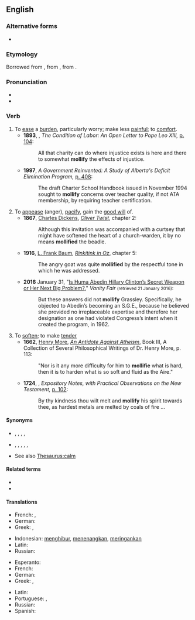 ==English==
{{was wotd|2006|June|19}}

===Alternative forms===
* {{l|en|mollifie}}

===Etymology===
{{PIE root|en|mel}}
Borrowed from {{bor|en|fro|mollifier}}, from {{der|en|LL.|mollificare}}, from {{der|en|la|mollis||soft}}.

===Pronunciation===
* {{IPA|en|/ˈmɒlɪfaɪ/}}
* {{audio|en|en-us-mollify.ogg|Audio (US)}}

===Verb===
{{en-verb|mollif|ies}}

# To [[ease]] a [[burden]], particularly worry; make less [[painful]]; to [[comfort]].
#* '''1893''', {{w|Henry George}}, ''The Condition of Labor: An Open Letter to Pope Leo XIII,'' [https://books.google.com/books?id=3KU_AAAAYAAJ&pg=PA104&dq=mollify p. 104]:
#*: All that charity can do where injustice exists is here and there to somewhat '''mollify''' the effects of injustice.
#* '''1997''', ''A Government Reinvented: A Study of Alberta's Deficit Elimination Program,'' [https://books.google.com/books?id=LXyzAAAAIAAJ&q=mollify+concerns p. 408]:
#*: The draft Charter School Handbook issued in November 1994 sought to '''mollify''' concerns over teacher quality, if not ATA membership, by requiring teacher certification.
# To [[appease]] (anger), [[pacify]], gain the [[good will]] of.
#* '''1867''', [[w:Charles Dickens|Charles Dickens]], ''[[s:Oliver Twist|Oliver Twist]]'', chapter 2:
#*: Although this invitation was accompanied with a curtsey that might have softened the heart of a church-warden, it by no means '''mollified''' the beadle.
#* '''1916''', [[w:L. Frank Baum|L. Frank Baum]], ''[[s:Rinkitink in Oz|Rinkitink in Oz]]'', chapter 5:
#*: The angry goat was quite '''mollified''' by the respectful tone in which he was addressed.
#* '''2016''' January 31, "[http://www.vanityfair.com/news/2016/01/huma-abedin-hillary-clinton-adviser Is Huma Abedin Hillary Clinton’s Secret Weapon or Her Next Big Problem?]," ''Vanity Fair'' <small>(retrieved 21 January 2016)</small>:
#*: But these answers did not '''mollify''' Grassley. Specifically, he objected to Abedin’s becoming an S.G.E., because he believed she provided no irreplaceable expertise and therefore her designation as one had violated Congress’s intent when it created the program, in 1962.
# To [[soften]]; to make [[tender]]
#* '''1662''', [[w:Henry More|Henry More]], ''[[s:An Antidote Against Atheism|An Antidote Against Atheism]]'', Book III, A Collection of Several Philosophical Writings of Dr. Henry More, p. 113:
#*: "Nor is it any more difficulty for him to '''mollifie''' what is hard, then it is to harden what is so soft and fluid as the Aire."
#* '''1724''', {{w|William Burkitt}}, ''Expository Notes, with Practical Observations on the New Testament,'' [https://books.google.com/books?id=NodAAAAAIAAJ&pg=PA102&dq=mollify p. 102]:
#*: By thy kindness thou wilt melt and '''mollify''' his spirit towards thee, as hardest metals are melted by coals of fire …

====Synonyms====
* {{sense|to ease a burden}} {{l|en|assuage}}, {{l|en|calm}}, {{l|en|comfort}}, {{l|en|mitigate}}, {{l|en|soothe}}
* {{sense|to appease}} {{l|en|appease}}, {{l|en|conciliate}}, {{l|en|pacify}}, {{l|en|placate}}, {{l|en|propitiate}}, {{l|en|satisfy}}
* See also [[Thesaurus:calm]]

====Related terms====
* {{l|en|emollient}}
* {{l|en|mollification}}

====Translations====
{{trans-top|to ease a burden}}
* French: {{t+|fr|apaiser}}, {{t+|fr|calmer}}
* German: {{t+|de|mildern}}
* Greek: {{t+|el|μαλακώνω|sc=Grek}}, {{t+|el|καταπραΰνω|sc=Grek}}
{{trans-mid}}
* Indonesian: [[hibur|menghibur]], [[tenang|menenangkan]], [[ringan|meringankan]]
* Latin: {{t|la|lēniō}}
* Russian: {{t+|ru|смягча́ть}}
{{trans-bottom}}

{{trans-top|to appease}}
* Esperanto: {{t|eo|mildigi}}
* French: {{t+|fr|apaiser}}
* German: {{t+|de|beruhigen}}
* Greek: {{t+|el|μαλακώνω|sc=Grek}}, {{t+|el|κατευνάζω|sc=Grek}}
{{trans-mid}}
* Latin: {{t|la|lēniō}}
* Portuguese: {{t+|pt|apaziguar}}, {{t+|pt|acalmar}}
* Russian: {{t+|ru|успока́ивать}}
* Spanish: {{t+|es|apaciguar}}
{{trans-bottom}}